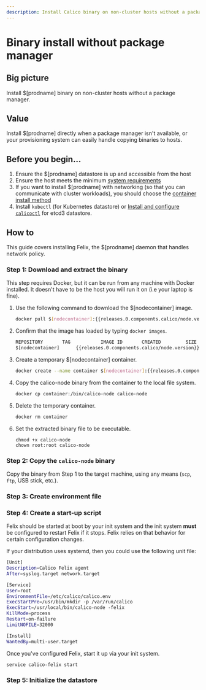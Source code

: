 ```yaml
---
description: Install Calico binary on non-cluster hosts without a package manager.
---
```



# Binary install without package manager

## Big picture

Install $[prodname] binary on non-cluster hosts without a package manager.

## Value

Install $[prodname] directly when a package manager isn't available, or your provisioning system can easily handle copying binaries to hosts.

## Before you begin...

1. Ensure the $[prodname] datastore is up and accessible from the host
1. Ensure the host meets the minimum [system requirements](../requirements.mdx)
1. If you want to install $[prodname] with networking (so that you can communicate with cluster workloads), you should choose the [container install method](container.mdx)
1. Install `kubectl` (for Kubernetes datastore) or [Install and configure `calicoctl`](../../../operations/calicoctl/index.mdx) for etcd3 datastore.

## How to

This guide covers installing Felix, the $[prodname] daemon that handles network policy.

### Step 1: Download and extract the binary

This step requires Docker, but it can be run from any machine with Docker installed. It doesn't have to be the host you will run it on (i.e your laptop is fine).

1. Use the following command to download the $[nodecontainer] image.

   ```bash
   docker pull $[nodecontainer]:{{releases.0.components.calico/node.version}}
   ```

1. Confirm that the image has loaded by typing `docker images`.

   ```bash
   REPOSITORY       TAG           IMAGE ID       CREATED         SIZE
   $[nodecontainer]      {{releases.0.components.calico/node.version}}        e07d59b0eb8a   2 minutes ago   42MB
   ```

1. Create a temporary $[nodecontainer] container.

   ```bash
   docker create --name container $[nodecontainer]:{{releases.0.components.calico/node.version}}
   ```

1. Copy the calico-node binary from the container to the local file system.

   ```bash
   docker cp container:/bin/calico-node calico-node
   ```

1. Delete the temporary container.

   ```bash
   docker rm container
   ```

1. Set the extracted binary file to be executable.

   ```
   chmod +x calico-node
   chown root:root calico-node
   ```

### Step 2: Copy the `calico-node` binary

Copy the binary from Step 1 to the target machine, using any means (`scp`, `ftp`, USB stick, etc.).

### Step 3: Create environment file

<EnvironmentFile
  nodecontainer='$[nodecontainer]'
  install='binary'
  target='felix'
/>

### Step 4: Create a start-up script

Felix should be started at boot by your init system and the init system
**must** be configured to restart Felix if it stops. Felix relies on
that behavior for certain configuration changes.

If your distribution uses systemd, then you could use the following unit
file:

```bash
[Unit]
Description=Calico Felix agent
After=syslog.target network.target

[Service]
User=root
EnvironmentFile=/etc/calico/calico.env
ExecStartPre=/usr/bin/mkdir -p /var/run/calico
ExecStart=/usr/local/bin/calico-node -felix
KillMode=process
Restart=on-failure
LimitNOFILE=32000

[Install]
WantedBy=multi-user.target
```

Once you've configured Felix, start it up via your init system.

```bash
service calico-felix start
```

### Step 5: Initialize the datastore

<FelixInitDatastore />

